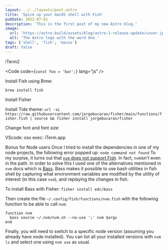 ```yaml
---
layout: ../../layouts/post.astro
title: 'Spice up your macOS shell with Fish'
pubDate: 2022-07-01
description: 'This is the first post of my new Astro blog.'
image:
  url: 'https://astro.build/assets/blog/astro-1-release-update/cover.jpeg'
  alt: 'The Astro logo with the word One.'
tags: ['shell', 'fish', 'macos']
draft: false
---
```



iTerm2

<Code code={`const foo = 'bar';`} lang="js" />

Install Fish using Brew:

```shell
brew install fish
```

Install Fisher

Install Tide theme:
`url -sL https://raw.githubusercontent.com/jorgebucaran/fisher/main/functions/fisher.fish | source && fisher install jorgebucaran/fisher`

Change font and font size

VScode:
osx exec: iTerm.app

Bonus for Node users
Once I tried to install the dependencies in one of my node projects, the following error popped up:
`node command not found`
To my surpise, it turns out that [`nvm` does not support Fish](https://github.com/nvm-sh/nvm#fish). In fact, `nvm`isn't even in the path. In order to solve this I used one of the alternatives mentioned in `nvm` docs which is [Bass](https://github.com/edc/bass). Bass makes it possible to use bash utilities in fish shell by capturing what environment variables are modified by the utility of interest (in this case `nvm`), and replaying the changes in fish.

To install Bass with Fisher:
`fisher install edc/bass`

Then create the file `~/.config/fish/functions/nvm.fish` with the following function to be able to call `nvm`:

```fish
function nvm
  bass source ~/.nvm/nvm.sh --no-use ';' nvm $argv
end
```

Finally, you will need to switch to a specific node version (assuming you already have node installed). You can list all your installed versions with `nvm ls` and select one using `nvm use` as usual.
